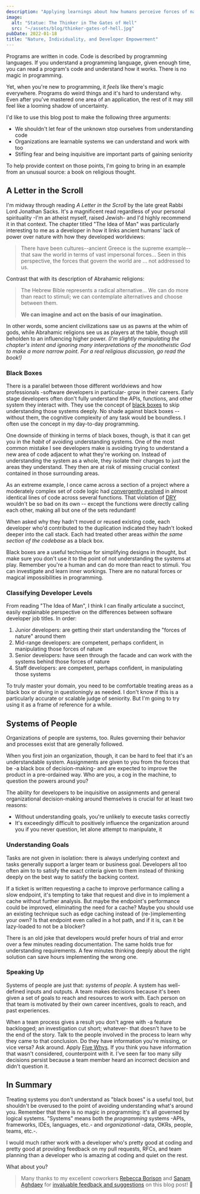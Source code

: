 ```yaml
---
description: "Applying learnings about how humans perceive forces of nature to how we understand code and organizations."
image:
  alt: "Statue: The Thinker in The Gates of Hell"
  src: "~/assets/blog/thinker-gates-of-hell.jpg"
pubDate: 2022-01-18
title: "Nature, Individuality, and Developer Empowerment"
---
```



<LabeledImage
	alt="The Thinker in The Gates of Hell"
	description="The Thinker in The Gates of Hell"
	original="https://giphy.com/gifs/spongebob-squarepants-leave-smooth-48FhEMYGWji8"
	src={thinkerGatesOfHell}
/>

Programs are written in code.
Code is described by programming languages.
If you understand a programming language, given enough time, you can read a program's code and understand how it works.
There is no magic in programming.

Yet, when you're new to programming, it _feels_ like there's magic everywhere.
Programs do weird things and it's hard to understand why.
Even after you've mastered one area of an application, the rest of it may still feel like a looming shadow of uncertainty.

I'd like to use this blog post to make the following three arguments:

- We shouldn't let fear of the unknown stop ourselves from understanding code
- Organizations are learnable systems we can understand and work with too
- Stifling fear and being inquisitive are important parts of gaining seniority

To help provide context on those points, I'm going to bring in an example from an unusual source: a book on religious thought.

## A Letter in the Scroll

I'm midway through reading _A Letter in the Scroll_ by the late great Rabbi Lord Jonathan Sacks.
It's a magnificent read regardless of your personal spirituality -I'm an atheist myself, raised Jewish- and I'd highly recommend it in that context.
The chapter titled "The Idea of Man" was particularly interesting to me as a developer in how it links ancient humans' lack of power over nature with how they developed worldviews:

> There have been cultures--ancient Greece is the supreme example--that saw the world in terms of vast impersonal forces...
> Seen in this perspective, the forces that govern the world are ... not addressed to us.

Contrast that with its description of Abrahamic religions:

> The Hebrew Bible represents a radical alternative...
> We can do more than react to stimuli; we can contemplate alternatives and choose between them.
>
> **We can imagine and act on the basis of our imagination.**

In other words, some ancient civilizations saw us as pawns at the whim of gods, while Abrahamic religions see us as players at the table, though still beholden to an influencing higher power.
_(I'm slightly manipulating the chapter's intent and ignoring many interpretations of the monotheistic God to make a more narrow point. For a real religious discussion, go read the book!)_

### Black Boxes

There is a parallel between those different worldviews and how professionals -software developers in particular- grow in their careers.
Early stage developers often don't fully understand the APIs, functions, and other system they interact with.
They use the concept of [black boxes](https://en.wikipedia.org/wiki/Black_box) to skip understanding those systems deeply.
No shade against black boxes -- without them, the cognitive complexity of any task would be boundless.
I often use the concept in my day-to-day programming.

One downside of thinking in terms of black boxes, though, is that it can get you in the _habit_ of avoiding understanding systems.
One of the most common mistake I see developers make is avoiding trying to understand a new area of code adjacent to what they're working on.
Instead of understanding the system as a whole, they isolate their changes to just the areas they understand.
They then are at risk of missing crucial context contained in those surrounding areas.

As an extreme example, I once came across a section of a project where a moderately complex set of code logic had [convergently evolved](https://en.wikipedia.org/wiki/Convergent_evolution) in almost identical lines of code across several functions.
That violation of [DRY](https://en.wikipedia.org/wiki/Don%27t_repeat_yourself) wouldn't be so bad on its own -- except the functions were directly calling each other, making all but one of the sets redundant!

When asked why they hadn't moved or reused existing code, each developer who'd contributed to the duplication indicated they hadn't looked deeper into the call stack.
Each had treated other areas _within the same section of the codebase_ as a black box.

Black boxes are a useful technique for simplifying designs in thought, but make sure you don't use it to the point of not understanding the systems at play.
Remember you're a human and can do more than react to stimuli.
You can investigate and learn inner workings.
There are no natural forces or magical impossibilities in programming.

### Classifying Developer Levels

From reading "The Idea of Man", I think I can finally articulate a succinct, easily explainable perspective on the differences between software developer job titles.
In order:

1. Junior developers: are getting their start understanding the "forces of nature" around them
2. Mid-range developers: are competent, perhaps confident, in manipulating those forces of nature
3. Senior developers: have seen through the facade and can work with the systems behind those forces of nature
4. Staff developers: are competent, perhaps confident, in manipulating those systems

To truly master your domain, you need to be comfortable treating areas as a black box or diving in questioningly as needed.
I don't know if this is a particularly accurate or scalable judge of seniority.
But I'm going to try using it as a frame of reference for a while.

## Systems of People

Organizations of people are systems, too.
Rules governing their behavior and processes exist that are generally followed.

When you first join an organization, though, it can be hard to feel that it's an understandable system.
Assignments are given to you from the forces that be -a black box of decision-making- and are expected to improve the product in a pre-ordained way.
Who are you, a cog in the machine, to question the powers around you?

The ability for developers to be inquisitive on assignments and general organizational decision-making around themselves is crucial for at least two reasons:

- Without understanding goals, you're unlikely to execute tasks correctly
- It's exceedingly difficult to positively influence the organization around you if you never question, let alone attempt to manipulate, it

### Understanding Goals

Tasks are not given in isolation: there is always underlying context and tasks generally support a larger team or business goal.
Developers all too often aim to to satisfy the exact criteria given to them instead of thinking deeply on the best way to satisfy the backing context.

If a ticket is written requesting a cache to improve performance calling a slow endpoint, it's tempting to take that request and dive in to implement a cache without further analysis.
But maybe the endpoint's performance could be improved, eliminating the need for a cache?
Maybe you should use an existing technique such as edge caching instead of (re-)implementing your own?
Is that endpoint even called in a hot path, and if it is, can it be lazy-loaded to not be a blocker?

There is an old joke that developers would prefer hours of trial and error over a few minutes reading documentation.
The same holds true for understanding requirements.
A few minutes thinking deeply about the right solution can save hours implementing the wrong one.

### Speaking Up

Systems of people are just that: _systems_ of _people_.
A system has well-defined inputs and outputs.
A team makes decisions because it's been given a set of goals to reach and resources to work with.
Each person on that team is motivated by their own career incentives, goals to reach, and past experiences.

When a team process gives a result you don't agree with -a feature backlogged; an investigation cut short; whatever- that doesn't have to be the end of the story.
Talk to the people involved in the process to learn why they came to that conclusion.
Do they have information you're missing, or vice versa?
Ask around.
Apply [Five Whys](https://en.wikipedia.org/wiki/Five_whys).
If you think you have information that wasn't considered, counterpoint with it.
I've seen far too many silly decisions persist because a team member heard an incorrect decision and didn't question it.

## In Summary

Treating systems you don't understand as "black boxes" is a useful tool, but shouldn't be overused to the point of avoiding understanding what's around you.
Remember that there is no magic in programming: it's all governed by logical systems.
"Systems" means both the _programming_ systems -APIs, frameworks, IDEs, languages, etc.- and _organizational_ -data, OKRs, people, teams, etc.-.

I would much rather work with a developer who's pretty good at coding and pretty good at providing feedback on my pull requests, RFCs, and team planning than a developer who is amazing at coding and quiet on the rest.

What about you?

> Many thanks to my excellent coworkers [Rebecca Borison](https://twitter.com/borisonr) and [Sanam Aghdaey](https://twitter.com/sanzi_sun) for [invaluable feedback and suggestions](https://github.com/JoshuaKGoldberg/Goldblog/pull/318) on this blog post! 🙏
